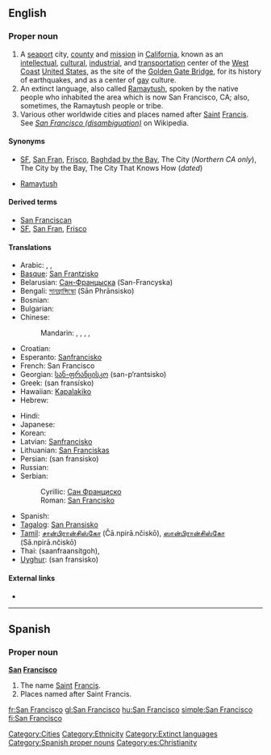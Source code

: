 {{wikipedia|dab=San Francisco (disambiguation)|San Franscisco}}
==English==
{{wikipedia|San Francisco|San Francisco (US city)}}

===Proper noun===
{{en-proper noun|sg=[[San]] [[Francisco]]}}

# A [[seaport]] city, [[county]] and [[mission]] in [[California]], known as an [[intellectual]], [[cultural]], [[industrial]], and [[transportation]] center of the [[West Coast]] [[United States]], as the site of the [[Golden Gate Bridge]], for its history of earthquakes, and as a center of [[gay]] culture.
# An extinct language, also called [[Ramaytush]], spoken by the native people who inhabited the area which is now San Francisco, CA; also, sometimes, the Ramaytush people or tribe.
# Various other worldwide cities and places named after [[Saint]] [[Francis]]. See ''[[w:San Francisco (disambiguation)|San Francisco (disambiguation)]]'' on Wikipedia.

====Synonyms====
* {{sense|city}} [[SF]], [[San Fran]], [[Frisco]], [[Baghdad by the Bay]], The City (''Northern CA only''), The City by the Bay, The City That Knows How (''dated'')
* {{sense|native people, native language}} [[Ramaytush]]

====Derived terms====
* [[San Franciscan]]
* [[SF]], [[San Fran]], [[Frisco]]

====Translations====
{{trans-top|San Francisco, California city}}
* Arabic: {{t|ar|سان فرانسسكو|tr=san furansisku|sc=Arab}},  {{t|ar|سان فرانسيسكو|m|tr=san furansisku|sc=Arab}},  {{t|ar|سان فرنسسكو|m|tr=san furansisku|sc=Arab}}
* [[Basque]]: [[San Frantzisko]]
* Belarusian: [[Сан-Францыска]] (San-Francyska)
* Bengali: [[সানফ্রান্সিস্কো]] (Sān Phrānsisko)
* Bosnian: {{t-|bs|San Francisko|m}}
* Bulgarian: {{t-|bg|Сан Франциско|tr=San Francisko}}
* Chinese:
*: Mandarin: {{t|zh|舊金山|sc=Hani}},  {{t|zh|旧金山|tr=Jiùjīnshān|sc=Hani}},  {{t|zh|聖弗朗西斯科|sc=Hani}},  {{t|zh|圣弗朗西斯科|tr=Shèngfúlǎngxīsīkē|sc=Hani}},  {{t|zh|三藩市|tr=Sānfān-shì|sc=Hani}}
* Croatian: {{t-|cr|San Francisko|m|xs=Cree}}
* Esperanto: [[Sanfrancisko]]
* French: San Francisco
* Georgian: [[სან-ფრანცისკო]] (san-p‘rantsisko)
* Greek: {{t|el|Σαν Φρανσίσκο|n}} (san fransísko)
* Hawaiian: [[Kapalakiko]]
* Hebrew: {{t|he|סן פרנסיסקו|tr=san fransisko|sc=Hebr}}
{{trans-mid}}
* Hindi: {{t|hi|सैनफ़्रान्सिस्को|tr=Sēnfrānsisko|sc=Deva}}
* Japanese: {{t-|ja|サンフランシスコ|tr=Sanfuranshisuko}}
* Korean: {{t|ko|샌프란시스코|tr=Senpeuransiseuko|sc=Kore}}
* Latvian: [[Sanfrancisko]]
* Lithuanian: [[San Franciskas]]
* Persian: {{fa-Arab|[[سان فرانسیسکو]]}} (san fransisko)
* Russian: {{t-|ru|Сан-Франциско|m|tr=San-Francísko}}
* Serbian:
*: Cyrillic: [[Сан Франциско]] {{m}}
*: Roman: [[San Francisko#Serbian|San Francisko]] {{m}}
* Spanish: {{t-|es|San Francisco}}
* [[Tagalog]]: [[San Pransisko]]
* [[Tamil]]: [[சான்பிரான்சிஸ்கோ]] (Čā.npirā.nčiskō), [[ஸான்பிரான்சிஸ்கோ]] (Sā.npirā.nčiskō)
* Thai: {{Thai|[[ซานฟรานซิสโก]]}} (saanfraansítgoh),  {{t|th|ซานฟรานซิสโก|tr=saanfraansítgoh|sc=Thai}}
* [[Uyghur]]: {{ug-Arab|[[ﺳﺎﻥ ﻓﺮﺍﻧﺴﯩﺴﻜﻮ]]}} (san fransisko)
{{trans-bottom}}

====External links====
* {{ethnologue|lang=San Francisco|code=cst}}

----

==Spanish==

===Proper noun===
{{wikipedia|Saint Francis}}
'''[[san|San]] [[Francisco]]'''

# The name [[Saint]] [[Francis]].
# Places named after Saint Francis.

[[Category:Cities]]
[[Category:Ethnicity]]
[[Category:Extinct languages]]
[[Category:Spanish proper nouns]]
[[Category:es:Christianity]]

[[fr:San Francisco]]
[[gl:San Francisco]]
[[hu:San Francisco]]
[[simple:San Francisco]]
[[fi:San Francisco]]